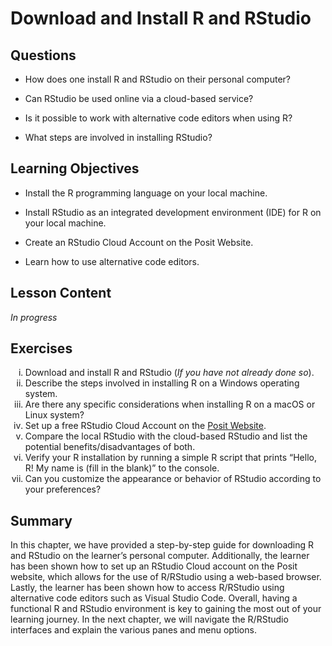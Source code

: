 # Download and Install R and RStudio {#sec-download-install}

## Questions

-   How does one install R and RStudio on their personal computer?

-   Can RStudio be used online via a cloud-based service?

-   Is it possible to work with alternative code editors when using R?

-   What steps are involved in installing RStudio?

## Learning Objectives

-   Install the R programming language on your local machine.

-   Install RStudio as an integrated development environment (IDE) for R on your local machine.

-   Create an RStudio Cloud Account on the Posit Website.

-   Learn how to use alternative code editors.

## Lesson Content

*In progress*

## Exercises

i.  Download and install R and RStudio (*If you have not already done so*).
ii. Describe the steps involved in installing R on a Windows operating system.
iii. Are there any specific considerations when installing R on a macOS or Linux system?
iv. Set up a free RStudio Cloud Account on the [Posit Website](https://posit.cloud/).
v.  Compare the local RStudio with the cloud-based RStudio and list the potential benefits/disadvantages of both.
vi. Verify your R installation by running a simple R script that prints "Hello, R! My name is (fill in the blank)" to the console.
vii. Can you customize the appearance or behavior of RStudio according to your preferences?

## Summary

In this chapter, we have provided a step-by-step guide for downloading R and RStudio on the learner’s personal computer. Additionally, the learner has been shown how to set up an RStudio Cloud account on the Posit website, which allows for the use of R/RStudio using a web-based browser. Lastly, the learner has been shown how to access R/RStudio using alternative code editors such as Visual Studio Code. Overall, having a functional R and RStudio environment is key to gaining the most out of your learning journey. In the next chapter, we will navigate the R/RStudio interfaces and explain the various panes and menu options.